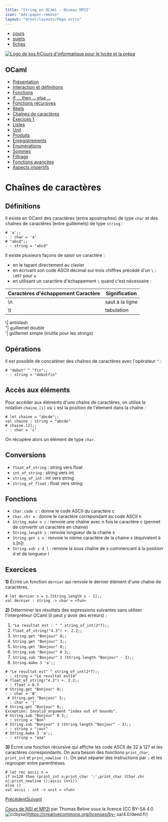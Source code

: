 ```yaml
---
title: "String en OCaml - Niveau MP2I"
icon: "mdi:paper-remove"
layout: "@root/layouts/Page.astro"
---
```


  * [cours](https://kxs.fr/cours/)
  * [sujets](https://kxs.fr/sujets/)
  * [fiches](https://kxs.fr/fiches/)

[![Logo de kxs.fr](/img/logo.svg)](https://kxs.fr/)[Cours d'informatique pour
le lycée et la prépa](https://kxs.fr/cours/)

## OCaml

  * [Présentation](.)
  * [Interaction et définitions](interaction-definition)
  * [Fonctions](fonctions)
  * [If … then … else …](if-then-else)
  * [Fonctions récursives](fonctions-recursives)
  * [Réels](reels)
  * [Chaînes de caractères](string)
  * [Execices 1](exercices-1)
  * [Listes](listes)
  * [Unit](unit)
  * [Produits](produits)
  * [Enregistrements](enregistrements)
  * [Énumérations](enumerations)
  * [Sommes](sommes)
  * [Filtrage](filtrage)
  * [Fonctions avancées](fonctions-avancees)
  * [Aspects impértifs](aspects-imperatifs)

# Chaînes de caractères

## Définitions

Il existe en OCaml des caractères (entre apostrophes) de type `char` et des
chaînes de caractères (entre guillemets) de type `string` :

    
    
    # 'a';;
    - : char = 'a'
    # "abcd";;
    - : string = "abcd"

Il existe plusieurs façons de saisir un caractère :

  * en le tapant directement au clavier
  * en écrivant son code ASCII décimal sur trois chiffres précédé d'un `\` : `\097` pour `a`
  * en utilisant un caractère d'échappement `\` quand c'est nécessaire :

Caractères d'échappement Caractère | Signification  
---|---  
\n| saut à la ligne  
\t| tabulation  
\\\| antislash  
\"| guillemet double  
\'| guillemet simple (inutile pour les strings)  
  
## Opérations

Il est possible de concaténer des chaînes de caractères avec l'opérateur `^` :

    
    
    # "debut" ^ "fin";;
    - : string = "debutfin"

## Accès aux éléments

Pour accéder aux éléments d'une chaîne de caractères, on utilise la notation
`chaine.[i]` où `i` est la position de l'élement dans la chaîne :

    
    
    # let chaine = "abcde";;
    val chaine : string = "abcde"
    # chaine.[2];;
    - : char = 'c'

On récupère alors un élément de type `char`.

## Conversions

  * `float_of_string` : string vers float
  * `int_of_string` : string vers int
  * `string_of_int` : int vers string
  * `string_of_float` : float vers string

## Fonctions

  * `Char.code c` : donne le code ASCII du caractère c
  * `Char.chr n` : donne le caractère correpondant au code ASCII n
  * `String.make n c` : renvoie une chaîne avec n fois le caractère c (permet de convertir un caractère en chaine)
  * `String.length s` : renvoie longueur de la chaine s
  * `String.get s n` : renvoie le nième caractère de la chaine s (équivalent à s.[n])
  * `String.sub s d l` : renvoie la sous chaîne de s commencant à la position d et de longueur l

## Exercices

**1)** Écrire un fonction `dernier` qui renvoie le dernier élément d'une
chaîne de caractères.

    
    
    # let dernier s = s.[String.length s - 1];;
    val dernier : string -> char = <fun>

**2)** Déterminer les résultats des expressions suivantes sans utiliser
l'interpréteur OCaml (il peut y avoir des erreurs) :

  1. `"Le resultat est : " ^ string_of_int(2*7);;`
  2. `float_of_string("4.3") +. 2.2;;`
  3. `String.get "Bonjour" 0;;`
  4. `String.get "Bonjour" 3;;`
  5. `String.get "Bonjour" 8;;`
  6. `String.sub "Bonjour" 0 3;;`
  7. `String.sub "Bonjour" 3 (String.length "Bonjour" - 3);;`
  8. `String.make 3 'a';;`

    
    
    # "Le resultat est" ^ string_of_int(2*7);;
    - : string = "Le resultat est14"
    # float_of_string("4.3") +. 2.2;;
    - : float = 6.5     
    # String.get "Bonjour" 0;;
    - : char = 'B'    
     # String.get "Bonjour" 3;;
    - : char = 'j' 
    # String.get "Bonjour" 8;;
    Exception: Invalid_argument "index out of bounds".  
    # String.sub "Bonjour" 0 3;;
    - : string = "Bon"     
    # String.sub "Bonjour" 3 (String.length "Bonjour" - 3);;
    - : string = "jour"
    # String.make 3 'a';;
    - : string = "aaa"

**3)** Écrire une fonction récursive qui affiche les code ASCII de 32 à 127 et
les caractères correspondants. On aura besoin des fonctions `print_char`,
`print_int` et `print_newline ()`. On peut séparer des instructions par `;` et
les regrouper entre parenthèses.

    
    
    # let rec ascii n =
    if n<128 then (print_int n;print_char ':';print_char (Char.chr n);print_newline ();ascii (n+1))
    else ()
    val ascii : int -> unit = <fun>

[Précédent](reels)[Suivant](exercices-1)

[Cours de NSI et MP2I](https://kxs.fr/cours/) par Thomas Beline sous la
licence [CC BY-SA 4.0
![ccbysa](/img/ccbysa.svg)](https://creativecommons.org/licenses/by-
sa/4.0/deed.fr)

